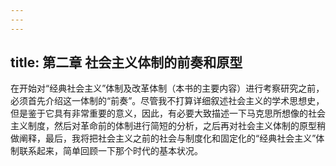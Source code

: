 ```yaml
---
---
---
```

title: 第二章 社会主义体制的前奏和原型
---



在开始对“经典社会主义”体制及改革体制（本书的主要内容）进行考察研究之前，必须首先介绍这一体制的“前奏”。尽管我不打算详细叙述社会主义的学术思想史，但是鉴于它具有非常重要的意义，因此，有必要大致描述一下马克思所想像的社会主义制度，然后对革命前的体制进行简短的分析，之后再对社会主义体制的原型稍做阐释，最后，我将把社会主义之前的社会与制度化和固定化的“经典社会主义”体制联系起来，简单回顾一下那个时代的基本状况。